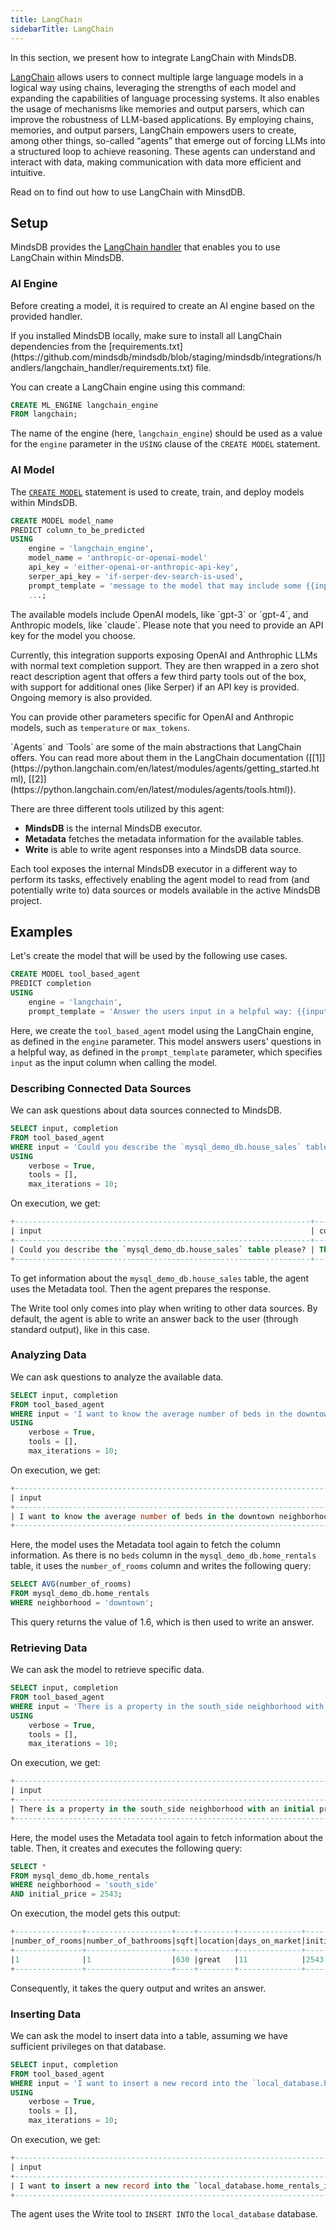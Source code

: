 ```yaml
---
title: LangChain
sidebarTitle: LangChain
---
```


In this section, we present how to integrate LangChain with MindsDB.

[LangChain](https://www.langchain.com/) allows users to connect multiple large language models in a logical way using chains, leveraging the strengths of each model and expanding the capabilities of language processing systems. It also enables the usage of mechanisms like memories and output parsers, which can improve the robustness of LLM-based applications. By employing chains, memories, and output parsers, LangChain empowers users to create, among other things, so-called “agents” that emerge out of forcing LLMs into a structured loop to achieve reasoning. These agents can understand and interact with data, making communication with data more efficient and intuitive.

Read on to find out how to use LangChain with MinsdDB.

## Setup

MindsDB provides the [LangChain handler](https://github.com/mindsdb/mindsdb/tree/staging/mindsdb/integrations/handlers/langchain_handler) that enables you to use LangChain within MindsDB.

### AI Engine

Before creating a model, it is required to create an AI engine based on the provided handler.

<Tip>
If you installed MindsDB locally, make sure to install all LangChain dependencies from the [requirements.txt](https://github.com/mindsdb/mindsdb/blob/staging/mindsdb/integrations/handlers/langchain_handler/requirements.txt) file.
</Tip>

You can create a LangChain engine using this command:

```sql
CREATE ML_ENGINE langchain_engine
FROM langchain;
```

The name of the engine (here, `langchain_engine`) should be used as a value for the `engine` parameter in the `USING` clause of the `CREATE MODEL` statement.

### AI Model

The [`CREATE MODEL`](/sql/create/model) statement is used to create, train, and deploy models within MindsDB.

```sql
CREATE MODEL model_name
PREDICT column_to_be_predicted
USING
    engine = 'langchain_engine',
    model_name = 'anthropic-or-openai-model'
    api_key = 'either-openai-or-anthropic-api-key',
    serper_api_key = 'if-serper-dev-search-is-used',
    prompt_template = 'message to the model that may include some {{input}} columns as variables',
    ...;
```

<Tip>
The available models include OpenAI models, like `gpt-3` or `gpt-4`, and Anthropic models, like `claude`. Please note that you need to provide an API key for the model you choose.
</Tip>

Currently, this integration supports exposing OpenAI and Anthrophic LLMs with normal text completion support. They are then wrapped in a zero shot react description agent that offers a few third party tools out of the box, with support for additional ones (like Serper) if an API key is provided. Ongoing memory is also provided.

You can provide other parameters specific for OpenAI and Anthropic models, such as `temperature` or `max_tokens`.

<Tip>
`Agents` and `Tools` are some of the main abstractions that LangChain offers. You can read more about them in the LangChain documentation ([[1]](https://python.langchain.com/en/latest/modules/agents/getting_started.html), [[2]](https://python.langchain.com/en/latest/modules/agents/tools.html)).
</Tip>

There are three different tools utilized by this agent:

* **MindsDB** is the internal MindsDB executor.
* **Metadata** fetches the metadata information for the available tables.
* **Write** is able to write agent responses into a MindsDB data source.

Each tool exposes the internal MindsDB executor in a different way to perform its tasks, effectively enabling the agent model to read from (and potentially write to) data sources or models available in the active MindsDB project.

## Examples

Let's create the model that will be used by the following use cases.

```sql
CREATE MODEL tool_based_agent
PREDICT completion
USING
    engine = 'langchain',
    prompt_template = 'Answer the users input in a helpful way: {{input}}';
```

Here, we create the `tool_based_agent` model using the LangChain engine, as defined in the `engine` parameter. This model answers users' questions in a helpful way, as defined in the `prompt_template` parameter, which specifies `input` as the input column when calling the model.

### Describing Connected Data Sources

We can ask questions about data sources connected to MindsDB.

```sql
SELECT input, completion
FROM tool_based_agent
WHERE input = 'Could you describe the `mysql_demo_db.house_sales` table please?'
USING
    verbose = True,
    tools = [],
    max_iterations = 10;
```

On execution, we get:

```sql
+------------------------------------------------------------------+-------------------------------------------------------------------------------------------------------------------------------------------------------------+
| input                                                            | completion                                                                                                                                                  |
+------------------------------------------------------------------+-------------------------------------------------------------------------------------------------------------------------------------------------------------+
| Could you describe the `mysql_demo_db.house_sales` table please? | The `mysql_demo_db.house_sales` table has four columns: `saledate` (text), `house_price_moving_average` (integer), `type` (text), and `bedrooms` (integer). |
+------------------------------------------------------------------+-------------------------------------------------------------------------------------------------------------------------------------------------------------+
```

To get information about the `mysql_demo_db.house_sales` table, the agent uses the Metadata tool. Then the agent prepares the response.

<Note>
The Write tool only comes into play when writing to other data sources. By default, the agent is able to write an answer back to the user (through standard output), like in this case.
</Note>

### Analyzing Data

We can ask questions to analyze the available data.

```sql
SELECT input, completion
FROM tool_based_agent
WHERE input = 'I want to know the average number of beds in the downtown neighborhood as per the `mysql_demo_db.home_rentals` table'
USING
    verbose = True,
    tools = [],
    max_iterations = 10;
```

On execution, we get:

```sql
+-----------------------------------------------------------------------------------------------------------------------+----------------------------------------------------------------------------------------------------------------+
| input                                                                                                                 | completion                                                                                                     |
+-----------------------------------------------------------------------------------------------------------------------+----------------------------------------------------------------------------------------------------------------+
| I want to know the average number of beds in the downtown neighborhood as per the `mysql_demo_db.home_rentals` table | The average number of beds in the downtown neighborhood as per the `mysql_demo_db.home_rentals` table is 1.6. |
+-----------------------------------------------------------------------------------------------------------------------+----------------------------------------------------------------------------------------------------------------+
```

Here, the model uses the Metadata tool again to fetch the column information. As there is no `beds` column in the `mysql_demo_db.home_rentals` table, it uses the `number_of_rooms` column and writes the following query:

```sql
SELECT AVG(number_of_rooms)
FROM mysql_demo_db.home_rentals
WHERE neighborhood = 'downtown';
```

This query returns the value of 1.6, which is then used to write an answer.

### Retrieving Data

We can ask the model to retrieve specific data.

```sql
SELECT input, completion
FROM tool_based_agent
WHERE input = 'There is a property in the south_side neighborhood with an initial price of 2543 the `mysql_demo_db.home_rentals` table. What are some other details of this listing?'
USING
    verbose = True,
    tools = [],
    max_iterations = 10;
```

On execution, we get:

```sql
+-----------------------------------------------------------------------------------------------------------------------------------------------------------------------+-----------------------------------------------------------------------------------------------------------------------------------------------------------------------------------------+
| input                                                                                                                                                                 | completion                                                                                                                                                                              |
+-----------------------------------------------------------------------------------------------------------------------------------------------------------------------+-----------------------------------------------------------------------------------------------------------------------------------------------------------------------------------------+
| There is a property in the south_side neighborhood with an initial price of 2543 the `mysql_demo_db.home_rentals` table. What are some other details of this listing? | The property in the south_side neighborhood with an initial price of 2543 has 1 bedroom, 1 bathroom, is 630 sqft, has been on the market for 11 days, and has a rental price of 2543.0. |
+-----------------------------------------------------------------------------------------------------------------------------------------------------------------------+-----------------------------------------------------------------------------------------------------------------------------------------------------------------------------------------+
```

Here, the model uses the Metadata tool again to fetch information about the table. Then, it creates and executes the following query:

```sql
SELECT *
FROM mysql_demo_db.home_rentals
WHERE neighborhood = 'south_side'
AND initial_price = 2543;
```

On execution, the model gets this output:

```sql
+---------------+-------------------+----+--------+--------------+-------------+------------+------------+
|number_of_rooms|number_of_bathrooms|sqft|location|days_on_market|initial_price|neighborhood|rental_price|
+---------------+-------------------+----+--------+--------------+-------------+------------+------------+
|1              |1                  |630 |great   |11            |2543         |south_side  |2543        |
+---------------+-------------------+----+--------+--------------+-------------+------------+------------+
```

Consequently, it takes the query output and writes an answer.

### Inserting Data

We can ask the model to insert data into a table, assuming we have sufficient privileges on that database.

```sql
SELECT input, completion
FROM tool_based_agent
WHERE input = 'I want to insert a new record into the `local_database.home_rentals` table. Its details are: number_of_rooms=4, number_of_bathrooms=2, sqft=950'
USING
    verbose = True,
    tools = [],
    max_iterations = 10;
```

On execution, we get:

```sql
+----------------------------------------------------------------------------------------------------------------------------------------------------------+--------------------------------------------------------------------------------------------------------------------------------------------------------------+
| input                                                                                                                                                    | completion                                                                                                                                                   |
+----------------------------------------------------------------------------------------------------------------------------------------------------------+--------------------------------------------------------------------------------------------------------------------------------------------------------------+
| I want to insert a new record into the `local_database.home_rentals_inserted` table. Its details are: number_of_rooms=4, number_of_bathrooms=2, sqft=950 | The record has been successfully inserted into the `local_database.home_rentals` table with the details: number_of_rooms=4, number_of_bathrooms=2, sqft=950. |
+----------------------------------------------------------------------------------------------------------------------------------------------------------+--------------------------------------------------------------------------------------------------------------------------------------------------------------+
```

The agent uses the Write tool to `INSERT INTO` the `local_database` database.
